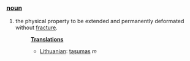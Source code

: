 ===[[noun]]===
#the physical property to be extended and permanently deformated without [[fracture]].
#:'''[[Translation]]s'''
#:*[[Lithuanian]]: [[tąsumas]] ''m''